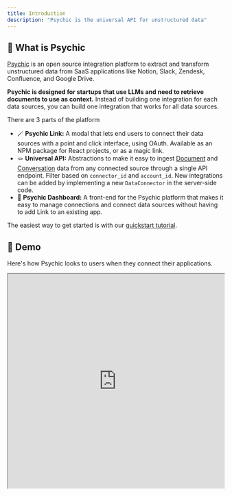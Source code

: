 ```yaml
---
title: Introduction
description: "Psychic is the universal API for unstructured data"
---
```


## 🔮 What is Psychic
[Psychic](https://psychic.dev/) is an open source integration platform to extract and transform unstructured data from SaaS applications like Notion, Slack, Zendesk, Confluence, and Google Drive.

**Psychic is designed for startups that use LLMs and need to retrieve documents to use as context.** Instead of building one integration for each data sources, you can build one integration that works for all data sources.

There are 3 parts of the platform
* 🪄 **Psychic Link:** A modal that lets end users to connect their data sources with a point and click interface, using OAuth. Available as an NPM package for React projects, or as a magic link.
* 🪢 **Universal API:** Abstractions to make it easy to ingest [Document](/api-reference/endpoint/get-documents) and [Conversation]((/api-reference/endpoint/get-conversations)) data from any connected source through a single API endpoint. Filter based on `connector_id` and `account_id`. New integrations can be added by implementing a new `DataConnector` in the server-side code.
* 🎩 **Psychic Dashboard:** A front-end for the Psychic platform that makes it easy to manage connections and connect data sources without having to add Link to an existing app.

The easiest way to get started is with our [quickstart tutorial](/quickstart).

## 🎥 Demo
Here's how Psychic looks to users when they connect their applications.
<iframe width="100%" height="500" src="https://github.com/psychicapi/docs/assets/14931371/22c7dd7f-efe0-4b0a-9a64-e8e1b171b1c9" />

## 🔌 Integrations
Psychic integrates with [LangChain](https://python.langchain.com/en/latest/index.html) and your favorite vector database.

Psychic currently supports the following connectors:
* Notion
* Confluence
* Zendesk Help Center
* Google Drive (PDFs and documents)
* Slack

If you don't see one you want, feel free to [put up a PR](https://github.com/psychic-api/psychic) and add it!

## 🚧 Roadmap
* LangChain DataLoader
* Webhook support to notify when source documents/conversations have been updated
* Support for write scopes for each connector, in addition to read scopes

<Note>Psychic used to be called Sidekick, so if you see any reference to Sidekick in the Docs or libraries, just know it's the same product!</Note>